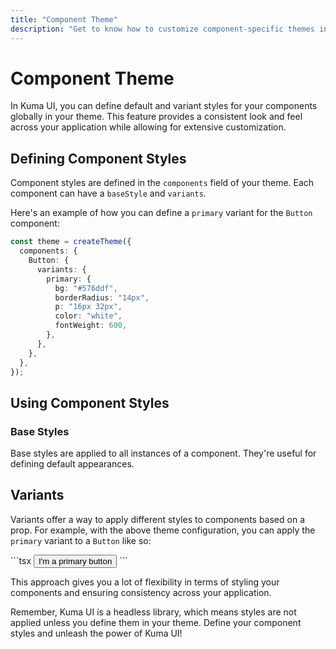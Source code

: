 ```yaml
---
title: "Component Theme"
description: "Get to know how to customize component-specific themes in Kuma UI"
---
```



# Component Theme

In Kuma UI, you can define default and variant styles for your components globally in your theme. This feature provides a consistent look and feel across your application while allowing for extensive customization.

## Defining Component Styles

Component styles are defined in the `components` field of your theme. Each component can have a `baseStyle` and `variants`.

Here's an example of how you can define a `primary` variant for the `Button` component:

```ts
const theme = createTheme({
  components: {
    Button: {
      variants: {
        primary: {
          bg: "#576ddf",
          borderRadius: "14px",
          p: "16px 32px",
          color: "white",
          fontWeight: 600,
        },
      },
    },
  },
});
```

## Using Component Styles

### Base Styles

Base styles are applied to all instances of a component. They're useful for defining default appearances.

## Variants

Variants offer a way to apply different styles to components based on a prop. For example, with the above theme configuration, you can apply the `primary` variant to a `Button` like so:

<ExampleContainer>
  <PrimaryButton />
</ExampleContainer>
```tsx
<Button variant="primary">I'm a primary button</Button>
```

This approach gives you a lot of flexibility in terms of styling your components and ensuring consistency across your application.

Remember, Kuma UI is a headless library, which means styles are not applied unless you define them in your theme. Define your component styles and unleash the power of Kuma UI!
